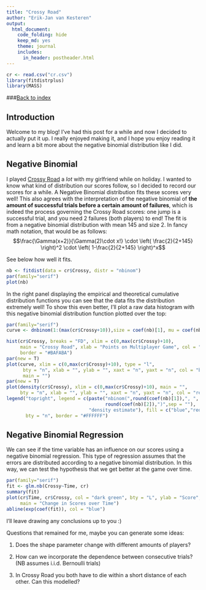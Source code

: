 ```yaml
---
title: "Crossy Road"
author: "Erik-Jan van Kesteren"
output: 
  html_document: 
    code_folding: hide
    keep_md: yes
    theme: journal
    includes:
      in_header: postheader.html
---
```


```r
cr <- read.csv("cr.csv")
library(fitdistrplus)
library(MASS)
```

###[Back to index](../index.html)

## Introduction
Welcome to my blog! I've had this post for a while and now I decided to actually put it up. I really enjoyed making it, and I hope you enjoy reading it and learn a bit more about the negative binomial distribution like I did.

## Negative Binomial

I played [Crossy Road](http://www.crossyroad.com/) a _lot_ with my girlfriend while on holiday. I wanted to know what kind of distribution our scores follow, so I decided to record our scores for a while. A Negative Binomial distribution fits these scores very well! 
This also agrees with the interpretation of the negative binomial of **the amount of
successful trials before a certain amount of failures**, which is indeed the process governing 
the Crossy Road scores: one jump is a successful trial, and you need 2 failures (both players) to end!
The fit is from a negative binomial distribution with mean 145 and size 2. In fancy math notation, that would be as follows:
$$\frac{\Gamma(x+2)}{\Gamma(2)\cdot x!} \cdot \left( \frac{2}{2+145} \right)^2 \cdot \left( 1-\frac{2}{2+145} \right)^x$$

See below how well it fits.

```r
nb <- fitdist(data = cr$Crossy, distr = "nbinom")
par(family="serif")
plot(nb)
```

In the right panel displaying the empirical and theoretical cumulative distribution functions you can see that the data fits the distribution extremely well! To show this even better, I'll plot a raw data histogram with this negative binomial distribution function plotted over the top:

```r
par(family="serif")
curve <- dnbinom(1:(max(cr$Crossy+10)),size = coef(nb)[1], mu = coef(nb)[2])

hist(cr$Crossy, breaks = "FD", xlim = c(0,max(cr$Crossy)+10), 
     main = "Crossy Road", xlab = "Points on Multiplayer Game", col = "#BAFABA", 
     border = "#BAFABA")
par(new = T)
plot(curve, xlim = c(0,max(cr$Crossy)+10), type = "l",
      bty = "n", xlab = "", ylab = "", xaxt = "n", yaxt = "n", col = "blue", 
      main = "")
par(new = T)
plot(density(cr$Crossy), xlim = c(0,max(cr$Crossy)+10), main = "",
     bty = "n", xlab = "", ylab = "", xaxt = "n", yaxt = "n", col = "red")
legend("topright", legend = c(paste("nbinom(",round(coef(nb)[1]),", ",
                                    round(coef(nb)[2]),")",sep = ""),
                              "density estimate"), fill = c("blue","red"),
       bty = "n", border = "#FFFFFF")
```

## Negative Binomial Regression
We can see if the time variable has an influence on our scores using a negative binomial
regression. This type of regression assumes that the errors are distributed according to a negative binomial distribution. In this way, we can test the hypothesis that we get better at the game over time.

```r
par(family="serif")
fit <- glm.nb(Crossy~Time, cr)
summary(fit)
plot(cr$Time, cr$Crossy, col = "dark green", bty = "L", ylab = "Score", xlab= "Time", 
     main = "Change in Scores over Time")
abline(exp(coef(fit)), col = "blue")
```

I'll leave drawing any conclusions up to you :)

Questions that remained for me, maybe you can generate some ideas:

1. Does the shape parameter change with different amounts of players?

2. How can we incorporate the dependence between consecutive trials? (NB assumes i.i.d. Bernoulli trials)

3. In Crossy Road you both have to die within a short distance of each other. Can this modelled?